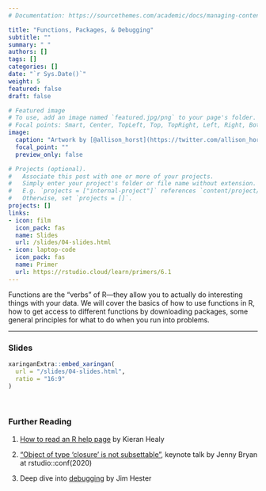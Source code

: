 ```yaml
---
# Documentation: https://sourcethemes.com/academic/docs/managing-content/

title: "Functions, Packages, & Debugging"
subtitle: ""
summary: " "
authors: []
tags: []
categories: []
date: "`r Sys.Date()`"
weight: 5
featured: false
draft: false

# Featured image
# To use, add an image named `featured.jpg/png` to your page's folder.
# Focal points: Smart, Center, TopLeft, Top, TopRight, Left, Right, BottomLeft, Bottom, BottomRight.
image:
  caption: "Artwork by [@allison_horst](https://twitter.com/allison_horst)"
  focal_point: ""
  preview_only: false

# Projects (optional).
#   Associate this post with one or more of your projects.
#   Simply enter your project's folder or file name without extension.
#   E.g. `projects = ["internal-project"]` references `content/project/deep-learning/index.md`.
#   Otherwise, set `projects = []`.
projects: []
links:
- icon: film
  icon_pack: fas
  name: Slides
  url: /slides/04-slides.html
- icon: laptop-code
  icon_pack: fas
  name: Primer
  url: https://rstudio.cloud/learn/primers/6.1
---
```


Functions are the "verbs" of R---they allow you to actually do interesting things with your data. We will cover the basics of how to use functions in R, how to get access to different functions by downloading packages, some general principles for what to do when you run into problems.

***

### Slides

```r
xaringanExtra::embed_xaringan(
  url = "/slides/04-slides.html",
  ratio = "16:9"
)
```

<br>

### Further Reading

:::book
1. [How to read an R help page](https://socviz.co/appendix.html#a-little-more-about-r) by Kieran Healy

2. ["Object of type 'closure' is not subsettable"](https://rstudio.com/resources/rstudioconf-2020/object-of-type-closure-is-not-subsettable/), keynote talk by Jenny Bryan at rstudio::conf(2020)

3. Deep dive into [debugging](https://rstudio-conf-2020.github.io/what-they-forgot/materials/debugging.pdf) by Jim Hester
:::
